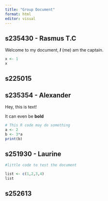```yaml
---
title: "Group Document"
format: html
editor: visual
---
```


## s235430 - Rasmus T.C

Welcome to my document, ***I*** (me) am the captain.

```r
x <- 1
x
```

## s225015

## s235354 - Alexander

Hey, this is text!

It can even be **bold**

```r
# This R code may do something
a <- 2
b <- 3*a
print(b)
```

## s251930 - Laurine

```r
#little code to test the document 

list <- c(1,2,3,4)
list 
```

## s252613
